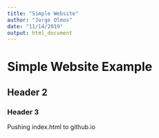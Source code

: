 ```yaml
---
title: "Simple Website"
author: "Jorge Olmos"
date: "11/14/2019"
output: html_document
---
```


# Simple Website Example
## Header 2
### Header 3

Pushing index.html to github.io